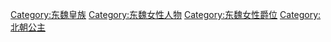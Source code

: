 [[Category:东魏皇族‎|Category:东魏皇族‎]]
[[Category:东魏女性人物‎|Category:东魏女性人物‎]]
[[Category:东魏女性爵位|Category:东魏女性爵位]]
[[Category:北朝公主|Category:北朝公主]]